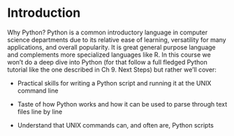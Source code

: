 
# Introduction

Why Python? Python is a common introductory language in computer science departments due to its relative ease of learning, versatility for many applications, and overall popularity.
It is great general purpose language and complements more specialized languages like R. In this course we won't do a deep dive into Python (for that follow a full fledged Python tutorial like the one described in Ch 9. Next Steps) but rather we'll cover:

- Practical skills for writing a Python script and running it at the UNIX command line

- Taste of how Python works and how it can be used to parse through text files line by line

- Understand that UNIX commands can, and often are, Python scripts


